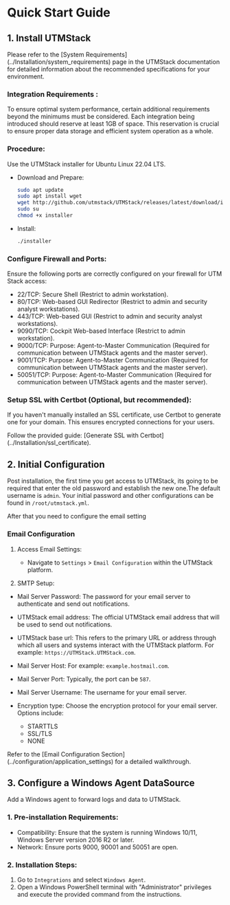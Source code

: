 # Quick Start Guide


## 1. Install UTMStack

<Note>
Please refer to the [System Requirements](../Installation/system_requirements) page in the UTMStack documentation for detailed information about the recommended specifications for your environment.
</Note>

### Integration Requirements : 
To ensure optimal system performance, certain additional requirements beyond the minimums must be considered. Each integration being introduced should reserve at least 1GB of space. This reservation is crucial to ensure proper data storage and efficient system operation as a whole.

### Procedure:

Use the UTMStack installer for Ubuntu Linux 22.04 LTS.

- Download and Prepare:  
    ```bash
    sudo apt update
    sudo apt install wget
    wget http://github.com/utmstack/UTMStack/releases/latest/download/installer
    sudo su
    chmod +x installer
    ```

- Install:  
    ```bash
    ./installer
    ```

### Configure Firewall and Ports:

Ensure the following ports are correctly configured on your firewall for UTM Stack access:

- 22/TCP: Secure Shell (Restrict to admin workstation).
- 80/TCP: Web-based GUI Redirector (Restrict to admin and security analyst workstations).
- 443/TCP: Web-based GUI (Restrict to admin and security analyst workstations).
- 9090/TCP: Cockpit Web-based Interface (Restrict to admin workstation).
- 9000/TCP: Purpose: Agent-to-Master Communication (Required for communication between UTMStack agents and the master server).
- 9001/TCP: Purpose: Agent-to-Master Communication (Required for communication between UTMStack agents and the master server).
- 50051/TCP: Purpose: Agent-to-Master Communication (Required for communication between UTMStack agents and the master server).


### Setup SSL with Certbot (Optional, but recommended):
If you haven't manually installed an SSL certificate, use Certbot to generate one for your domain. This ensures encrypted connections for your users.

<Tip>   
    Follow the provided guide: [Generate SSL with Certbot](../Installation/ssl_certificate).
</Tip>

## 2. Initial Configuration

Post installation, the first time you get access to UTMStack, its going to be required that enter the old password and establish the new one.The default username is `admin`. Your initial password and other configurations can be found in `/root/utmstack.yml`.
 
 After that you need to configure the email setting
 
###  Email Configuration

1. Access Email Settings:
    - Navigate to `Settings` > `Email Configuration` within the UTMStack platform.

2. SMTP Setup:

- Mail Server Password: The password for your email server to authenticate and send out notifications.

- UTMStack email address: The official UTMStack email address that will be used to send out notifications.

- UTMStack base url: This refers to the primary URL or address through which all users and systems interact with the UTMStack platform.  For example: `https://UTMStack.UTMStack.com`.

- Mail Server Host: For example: `example.hostmail.com`.

- Mail Server Port: Typically, the port can be `587`.

- Mail Server Username: The username for your email server.

- Encryption type: Choose the encryption protocol for your email server. Options include:
  - STARTTLS
  - SSL/TLS
  - NONE 

<Tip>
 Refer to the [Email Configuration Section](../configuration/application_settings) for a detailed walkthrough.
</Tip>

## 3. Configure a Windows Agent DataSource

<Note>  
    Add a Windows agent to forward logs and data to UTMStack.
</Note>

### 1. Pre-installation Requirements:
   * Compatibility: Ensure that the system is running Windows 10/11, Windows Server version 2016 R2 or later.
   * Network: Ensure ports 9000, 90001 and 50051 are open.

### 2. Installation Steps:
   1. Go to `Integrations` and select `Windows Agent`.
   2. Open a Windows PowerShell terminal with "Administrator" privileges and execute the provided command from the instructions.




